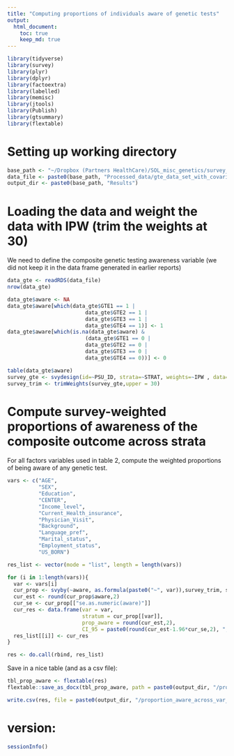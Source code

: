 ```yaml
---
title: "Computing proportions of individuals aware of genetic tests"
output: 
  html_document:
    toc: true
    keep_md: true
---
```



```r
library(tidyverse)
library(survey)
library(plyr)
library(dplyr)
library(factoextra)
library(labelled)
library(memisc)
library(jtools)
library(Publish)
library(gtsummary)
library(flextable)
```

# Setting up working directory
```r
base_path <- "~/Dropbox (Partners HealthCare)/SOL_misc_genetics/survey_gen_test_utilization/20221003_data_code/"
data_file <- paste0(base_path, "Processed_data/gte_data_set_with_covariates_and_IPW.RData")
output_dir <- paste0(base_path, "Results")
```

# Loading the data and weight the data with IPW (trim the weights at 30)
We need to define the composite genetic testing awareness variable (we did not keep it in the data frame generated in earlier reports)
```r
data_gte <- readRDS(data_file)
nrow(data_gte)

data_gte$aware <- NA
data_gte$aware[which(data_gte$GTE1 == 1 | 
                         data_gte$GTE2 == 1 | 
                         data_gte$GTE3 == 1 | 
                         data_gte$GTE4 == 1)] <- 1
data_gte$aware[which(is.na(data_gte$aware) & 
                         (data_gte$GTE1 == 0 | 
                         data_gte$GTE2 == 0 | 
                         data_gte$GTE3 == 0 | 
                         data_gte$GTE4 == 0))] <- 0

table(data_gte$aware)
survey_gte <- svydesign(id=~PSU_ID, strata=~STRAT, weights=~IPW , data=data_gte)
survey_trim <- trimWeights(survey_gte,upper = 30)
```

# Compute survey-weighted proportions of awareness of the composite outcome across strata
For all factors variables used in table 2, compute the weighted proportions of 
being aware of any genetic test.


```r
vars <- c("AGE", 
          "SEX", 
          "Education", 
          "CENTER", 
          "Income_level",
          "Current_Health_insurance",
          "Physician_Visit",
          "Background",
          "Language_pref", 
          "Marital_status",
          "Employment_status",
          "US_BORN")

res_list <- vector(mode = "list", length = length(vars))

for (i in 1:length(vars)){
  var <- vars[i]
  cur_prop <- svyby(~aware, as.formula(paste0("~", var)),survey_trim, svyciprop)
  cur_est <- round(cur_prop$aware,2)
  cur_se <- cur_prop[["se.as.numeric(aware)"]]
  cur_res <- data.frame(var = var, 
                        stratum = cur_prop[[var]], 
                        prop_aware = round(cur_est,2),
                        CI_95 = paste0(round(cur_est-1.96*cur_se,2), ",", round(cur_est+1.96*cur_se,2)))
  res_list[[i]] <- cur_res
}

res <- do.call(rbind, res_list)


```

Save in a nice table (and as a csv file):
```r
tbl_prop_aware <- flextable(res)
flextable::save_as_docx(tbl_prop_aware, path = paste0(output_dir, "/proportion_aware_across_var_levels.docx"))

write.csv(res, file = paste0(output_dir, "/proportion_aware_across_var_levels.csv"))

```




# version:
```r
sessionInfo()
```

